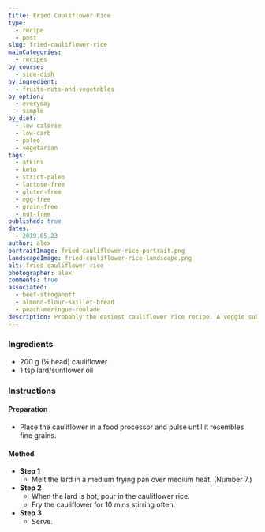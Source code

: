```yaml
---
title: Fried Cauliflower Rice
type:
  - recipe
  - post
slug: fried-cauliflower-rice
mainCategories:
  - recipes
by_course:
  - side-dish
by_ingredient:
  - fruits-nuts-and-vegetables
by_option:
  - everyday
  - simple
by_diet:
  - low-calorie
  - low-carb
  - paleo
  - vegetarian
tags:
  - atkins
  - keto
  - strict-paleo
  - lactose-free
  - gluten-free
  - egg-free
  - grain-free
  - nut-free
published: true
dates:
  - 2019.05.23
author: alex
portraitImage: fried-cauliflower-rice-portrait.png
landscapeImage: fried-cauliflower-rice-landscape.png
alt: fried cauliflower rice
photographer: alex
comments: true
associated:
  - beef-stroganoff
  - almond-flour-skillet-bread
  - peach-meringue-roulade
description: Probably the easiest cauliflower rice recipe. A veggie substitute for real rice.
---
```


<Ingredients>

### Ingredients

- 200 g (¼ head) cauliflower
- 1 tsp lard/sunflower oil

</Ingredients>

<Instructions>

### Instructions

#### Preparation

- Place the cauliflower in a food processor and pulse until it resembles fine grains.

#### Method

- **Step 1**
  - Melt the lard in a medium frying pan over medium heat. (Number 7.)
- **Step 2**
  - When the lard is hot, pour in the cauliflower rice.
  - Fry the cauliflower for 10 mins stirring often.
- **Step 3**
  - Serve.

</Instructions>
